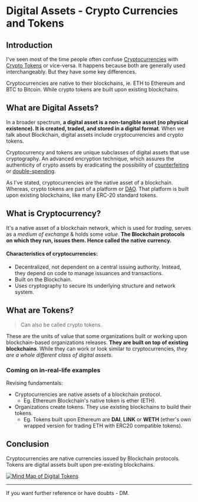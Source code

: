 
# Digital Assets - Crypto Currencies and Tokens
<Para desc="Understand Digital assets & the difference between cryptocurrencies and tokens." />

## Introduction
I've seen most of the time people often confuse [Cryptocurrencies](https://ethereum.org/en/developers/docs/intro-to-ether/#what-is-a-cryptocurrency) with [Crypto Tokens](https://ethereum.org/en/developers/docs/standards/tokens/#top) or vice-versa. It happens because both are generally used interchangeably. But they have some key differences.

<Callout emoji="💡">
  Cryptocurrencies are native to their blockchains, ie. ETH to Ethereum and BTC to Bitcoin. While crypto tokens are built upon existing blockchains.
</Callout>

## What are Digital Assets?
In a broader spectrum, **a digital asset is a non-tangible asset (no physical existence). It is created, traded, and stored in a digital format**. When we talk about Blockchain, digital assets include cryptocurrencies and crypto tokens.

Cryptocurrency and tokens are unique subclasses of digital assets that use cryptography. An advanced encryption technique, which assures the authenticity of crypto assets by eradicating the possibility of [counterfeiting](https://en.wikipedia.org/wiki/Counterfeit_money) or [double-spending](https://www.gemini.com/cryptopedia/double-spending-problem-crypto).

As I've stated, cryptocurrencies are the native asset of a blockchain. Whereas, crypto tokens are part of a platform or [DAO](https://ethereum.org/en/dao/). That platform is built upon existing blockchains, like many ERC-20 standard tokens.

## What is Cryptocurrency?
It's a native asset of a blockchain network, which is used for *trading*, serves as a *medium of exchange* & holds some *value*. 
**The Blockchain protocols on which they run, issues them. Hence called the native currency.**

#### Characteristics of cryptocurrencies:

- Decentralized, not dependent on a central issuing authority. Instead, they depend on code to manage issuances and transactions.
- Built on the Blockchain.
- Uses cryptography to secure its underlying structure and network system.

## What are Tokens?
> Can also be called crypto tokens. 

These are the units of value that some organizations built or working upon blockchain-based organizations releases. **They are built on top of existing blockchains**. While they can work or look similar to cryptocurrencies, *they are a whole different class of digital assets*.

### Coming on in-real-life examples

Revising fundamentals:
- Cryptocurrencies are native assets of a blockchain protocol. 
   - Eg. Ethereum Blockchain's native token is ether (ETH).
- Organizations create tokens. They use existing blockchains to build their tokens.
   - Eg. Tokens built upon Ethereum are **DAI**, **LINK** or **WETH** (ether's own wrapped version for trading ETH with ERC20 compatible tokens).

## Conclusion
Cryptocurrencies are native currencies issued by Blockchain protocols. Tokens are digital assets built upon pre-existing blockchains.

[![Mind Map of Digital Tokens](https://i.imgur.com/9vbi2CJ.png)](https://whimsical.com/blockchain-KzdhyJSYmeVunLoqGmrwbg)

---

If you want further reference or have doubts - DM.